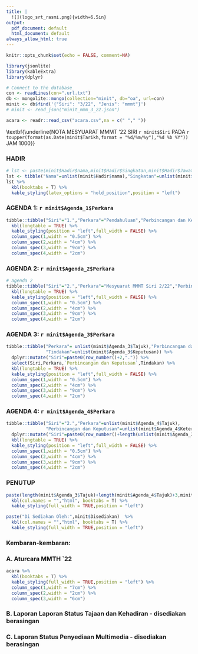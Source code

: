 ```yaml
---
title: |
  ![](logo_srt_rasmi.png){width=6.5in}
output:
  pdf_document: default
  html_document: default
always_allow_html: true
---
```


```r
knitr::opts_chunk$set(echo = FALSE, comment=NA)

library(jsonlite)
library(kableExtra)
library(dplyr)

# Connect to the database
con <- readLines(con=".url.txt")
db <- mongolite::mongo(collection="minit", db="oa", url=con)
minit <- db$find('{"Siri": "3/22", "Jenis": "mmmt"}')
# minit <- read_json("minit_mmm_3_22.json")

acara <- readr::read_csv("acara.csv",na = c(" "," ")) 
```

\textbf{\underline{NOTA MESYUARAT MMMT '22 SIRI `r minit$Siri` PADA `r toupper(format(as.Date(minit$Tarikh,format = "%d/%m/%y"),"%d %b %Y"))` JAM 1000}}
\newline  
\textbf{\underline{DI BILIK MESYUARAT WISMA PERWIRA ATM, KUALA LUMPUR}}

### HADIR 

```r
# lst <- paste(minit$Hadir$nama,minit$Hadir$Singkatan,minit$Hadir$Jawatan,sep = " - ")
lst <- tibble("Nama"=unlist(minit$Hadir$nama),"Singkatan"=unlist(minit$Hadir$Singkatan),"Jawatan"=unlist(minit$Hadir$Jawatan))
lst %>% 
  kbl(booktabs = T) %>% 
  kable_styling(latex_options = "hold_position",position = "left")
```
\newpage
### AGENDA 1: `r minit$Agenda_1$Perkara`

```r
tibble::tibble("Siri"="1.","Perkara"="Pendahuluan","Perbincangan dan Keputusan"=minit$Agenda_1$Keterangan,"Tindakan"=minit$Agenda_1$Keputusan)  %>% 
  kbl(longtable = TRUE) %>% 
  kable_styling(position = "left",full_width = FALSE) %>% 
  column_spec(1,width = "0.5cm") %>% 
  column_spec(2,width = "4cm") %>% 
  column_spec(3,width = "9cm") %>% 
  column_spec(4,width = "2cm")

```
### AGENDA 2: `r minit$Agenda_2$Perkara`

```r
# agenda 2
tibble::tibble("Siri"="2.","Perkara"="Mesyuarat MMMT Siri 2/22","Perbincangan dan Keputusan"=minit$Agenda_2$Keterangan,"Tindakan"=minit$Agenda_2$Keputusan)  %>% 
  kbl(longtable = TRUE) %>% 
  kable_styling(position = "left",full_width = FALSE) %>% 
  column_spec(1,width = "0.5cm") %>% 
  column_spec(2,width = "4cm") %>% 
  column_spec(3,width = "9cm") %>% 
  column_spec(4,width = "2cm")

```
\newpage
### AGENDA 3: `r minit$Agenda_3$Perkara`

```r

tibble::tibble("Perkara"= unlist(minit$Agenda_3$Tajuk),"Perbincangan dan Keputusan"=unlist(minit$Agenda_3$Keterangan),
               "Tindakan"=unlist(minit$Agenda_3$Keputusan)) %>%
  dplyr::mutate("Siri"=paste0(row_number()+2,".")) %>%
  select(Siri,Perkara,`Perbincangan dan Keputusan`,Tindakan) %>% 
  kbl(longtable = TRUE) %>% 
  kable_styling(position = "left",full_width = FALSE) %>%
  column_spec(1,width = "0.5cm") %>% 
  column_spec(2,width = "4cm") %>% 
  column_spec(3,width = "9cm") %>% 
  column_spec(4,width = "2cm")
```

### AGENDA 4: `r minit$Agenda_4$Perkara` 

```r
tibble::tibble("Siri"="2.","Perkara"=unlist(minit$Agenda_4$Tajuk),
               "Perbincangan dan Keputusan"=unlist(minit$Agenda_4$Keterangan),"Tindakan"=unlist(minit$Agenda_4$Keputusan)) %>%
  dplyr::mutate("Siri"=paste0(row_number()+length(unlist(minit$Agenda_3$Tajuk))+2,".")) %>%
  kbl(longtable = TRUE) %>% 
  kable_styling(position = "left",full_width = FALSE) %>% 
  column_spec(1,width = "0.5cm") %>% 
  column_spec(2,width = "4cm") %>% 
  column_spec(3,width = "9cm") %>% 
  column_spec(4,width = "2cm")

```

### PENUTUP 

```r
paste(length(minit$Agenda_3$Tajuk)+length(minit$Agenda_4$Tajuk)+3,minit$Penutup,sep=". ")  %>% 
  kbl(col.names = "","html", booktabs = T) %>% 
  kable_styling(full_width = TRUE,position = "left")

paste("Di Sediakan Oleh:",minit$Disediakan)  %>% 
  kbl(col.names = "","html", booktabs = T) %>% 
  kable_styling(full_width = TRUE,position = "left")
```
\newpage
### Kembaran-kembaran:

### A. Aturcara MMTH `22

```r
acara %>%
  kbl(booktabs = T) %>% 
  kable_styling(full_width = TRUE,position = "left") %>% 
  column_spec(1,width = "7cm") %>% 
  column_spec(2,width = "2cm") %>% 
  column_spec(3,width = "6cm") 
```
### B. Laporan Laporan Status Tajaan dan Kehadiran - disediakan berasingan

### C. Laporan Status Penyediaan Multimedia - disediakan berasingan
